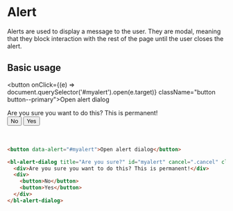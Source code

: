 # Alert

Alerts are used to display a message to the user. They are modal, meaning that they block interaction with the rest of the page until the user closes the alert.

## Basic usage

<button onClick={(e) => document.querySelector('#myalert').open(e.target)} className="button button--primary">Open alert dialog</button>

<bl-alert-dialog title="Are you sure?" id="myalert" cancel=".cancel" class="blur">
  <div>Are you sure you want to do this? This is permanent!</div>
  <div style={{display: 'flex', justifyContent: 'flex-end', marginTop: '1rem', gap: '0.5rem'}}>
    <button className="button button--secondary cancel">No</button>
    <button className="button button--primary">Yes</button>
  </div>
</bl-alert-dialog>

<br />
<br />

```html
<button data-alert="#myalert">Open alert dialog</button>

<bl-alert-dialog title="Are you sure?" id="myalert" cancel=".cancel" class="blur">
  <div>Are you sure you want to do this? This is permanent!</div>
  <div>
    <button>No</button>
    <button>Yes</button>
  </div>
</bl-alert-dialog>
```
